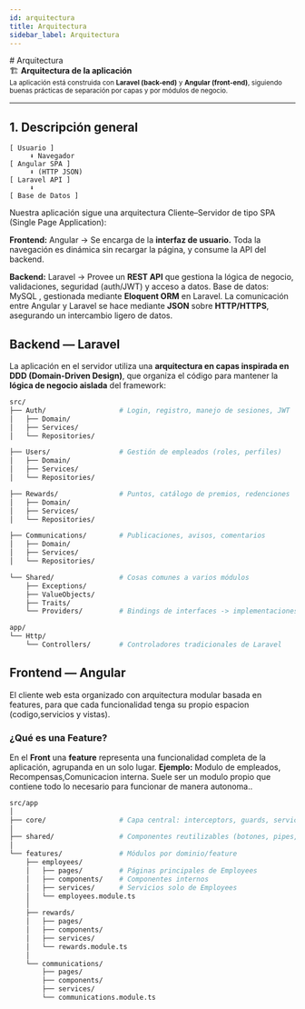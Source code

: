 ```yaml
---
id: arquitectura
title: Arquitectura
sidebar_label: Arquitectura
---
```


<div className="page-centered">
  # Arquitectura
</div>

<div className="custom">
  <span className="emoji">🏗️</span>
  <strong>Arquitectura de la aplicación</strong>
  <br />
  <small>
    La aplicación está construida con <strong>Laravel (back-end)</strong> y <strong>Angular (front-end)</strong>, 
    siguiendo buenas prácticas de separación por capas y por módulos de negocio.
  </small>
</div>

---

##  1. Descripción general

```text
[ Usuario ]
     ⬇️ Navegador
[ Angular SPA ]
     ⬇️ (HTTP JSON)
[ Laravel API ]
     ⬇️
[ Base de Datos ]
```
Nuestra aplicación sigue una arquitectura Cliente–Servidor de tipo SPA (Single Page Application):

**Frontend:** Angular → Se encarga de la **interfaz de usuario.** Toda la navegación es dinámica sin recargar la página, y consume la API del backend.

**Backend:** Laravel → Provee un **REST API** que gestiona la lógica de negocio, validaciones, seguridad (auth/JWT) y acceso a datos.
Base de datos: MySQL , gestionada mediante **Eloquent ORM** en Laravel.
La comunicación entre Angular y Laravel se hace mediante **JSON** sobre **HTTP/HTTPS**, asegurando un intercambio ligero de datos.


##  Backend — Laravel

La aplicación en el servidor utiliza una **arquitectura en capas inspirada en DDD (Domain-Driven Design)**, que organiza el código para mantener la **lógica de negocio aislada** del framework:

```bash
src/
├── Auth/                  # Login, registro, manejo de sesiones, JWT
│   ├── Domain/
│   ├── Services/
│   └── Repositories/

├── Users/                 # Gestión de empleados (roles, perfiles)
│   ├── Domain/
│   ├── Services/
│   └── Repositories/

├── Rewards/               # Puntos, catálogo de premios, redenciones
│   ├── Domain/
│   ├── Services/
│   └── Repositories/

├── Communications/        # Publicaciones, avisos, comentarios
│   ├── Domain/
│   ├── Services/
│   └── Repositories/

└── Shared/                # Cosas comunes a varios módulos
    ├── Exceptions/
    ├── ValueObjects/
    ├── Traits/
    └── Providers/         # Bindings de interfaces -> implementaciones


```
```bash
app/
└── Http/
    └── Controllers/       # Controladores tradicionales de Laravel
```

##  Frontend  —  Angular

El cliente web esta organizado con arquitectura modular basada en features, para que cada funcionalidad tenga su propio espacion (codigo,servicios y vistas).

### ¿Qué es una Feature?

En el **Front** una  **feature**  representa una funcionalidad completa de la aplicación, agrupanda en un solo lugar.
**Ejemplo:** Modulo de empleados, Recompensas,Comunicacion interna.
Suele ser un modulo propio que contiene todo lo necesario para funcionar de manera autonoma..

```bash
src/app
│
├── core/                  # Capa central: interceptors, guards, servicios globales (Auth, Config)
│
├── shared/                # Componentes reutilizables (botones, pipes, directivas)
│
└── features/              # Módulos por dominio/feature
    ├── employees/
    │   ├── pages/         # Páginas principales de Employees
    │   ├── components/    # Componentes internos
    │   ├── services/      # Servicios solo de Employees
    │   └── employees.module.ts
    │
    ├── rewards/
    │   ├── pages/
    │   ├── components/
    │   ├── services/
    │   └── rewards.module.ts
    │
    └── communications/
        ├── pages/
        ├── components/
        ├── services/
        └── communications.module.ts
```


